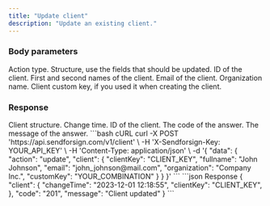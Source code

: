 ```yaml
---
title: "Update client"
description: "Update an existing client."
---
```


### Body parameters

<ParamField body="action" type="string" required>
  Action type.
</ParamField>

<ParamField body="client" type="string" required>
  Structure, use the fields that should be updated.

  <Expandable title="child attribute">

  <ParamField body="clientKey" type="string" required>
    ID of the client.  
  </ParamField>

  <ParamField body="fullname" type="string">
    First and second names of the client.  
  </ParamField>

  <ParamField body="email" type="string">
    Email of the client.  
  </ParamField>

  <ParamField body="organization" type="string">
    Organization name.  
  </ParamField>

  <ParamField body="customKey" type="string">
    Client custom key, if you used it when creating the client.
  </ParamField>

  </Expandable>

</ParamField>

### Response

  <ResponseField name="client" type="string">
    Client structure.

  <Expandable title="child attribute">

  <ResponseField name="changeTime" type="string">
    Change time.
  </ResponseField>

  <ResponseField name="clientKey" type="string">
    ID of the client.
  </ResponseField>

  </Expandable>

  </ResponseField>

<ResponseField name="code" type="string">
  The code of the answer.
</ResponseField>

<ResponseField name="message" type="string">
  The message of the answer.
</ResponseField>

<RequestExample>
```bash cURL
curl -X POST 'https://api.sendforsign.com/v1/client' \
     -H 'X-Sendforsign-Key: YOUR_API_KEY' \
     -H 'Content-Type: application/json' \
     -d '{ 
		  "data": {
				   "action": "update",
				   "client": {
							  "clientKey": "CLIENT_KEY",
							  "fullname": "John Johnson",
							  "email": "john_johnson@mail.com",
							  "organization": "Company Inc.",
							  "customKey": "YOUR_COMBINATION"
						     }
				  }
       }'
```
</RequestExample>

<ResponseExample>
```json Response
	  {
       "client": {
                "changeTime": "2023-12-01 12:18:55",
                "clientKey": "CLIENT_KEY", 
		},
       "code": "201",
       "message": "Client updated"
    } 
```
</ResponseExample>
